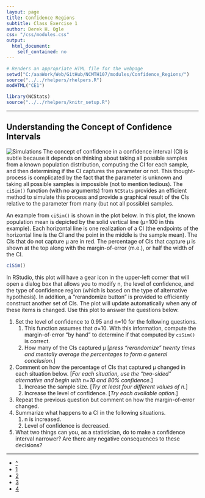 ```yaml
---
layout: page
title: Confidence Regions
subtitle: Class Exercise 1
author: Derek H. Ogle
css: "/css/modules.css"
output:
  html_document:
    self_contained: no
---
```


```r
# Renders an appropriate HTML file for the webpage
setwd("C:/aaaWork/Web/GitHub/NCMTH107/modules/Confidence_Regions/")
source("../../rhelpers/rhelpers.R")
modHTML("CE1")
```

```r
library(NCStats)
source("../../rhelpers/knitr_setup.R")
```

----

## Understanding the Concept of Confidence Intervals
<img src="http://derekogle.com/NCMTH107/modules/Confidence/zimgs/computer-1.jpg" alt="Simulations" class="img-right">
The concept of confidence in a confidence interval (CI) is subtle because it depends on thinking about taking all possible samples from a known population distribution, computing the CI for each sample, and then determining if the CI captures the parameter or not.  This thought-process is complicated by the fact that the parameter is unknown and taking all possible samples is impossible (not to mention tedious).  The `ciSim()` function (with no arguments) from `NCStats` provides an efficient method to simulate this process and provide a graphical result of the CIs relative to the parameter from many (but not all possible) samples.

An example from `ciSim()` is shown in the plot below.  In this plot, the known population mean is depicted by the solid vertical line (&mu;=100 in this example).  Each horizontal line is one realization of a CI (the endpoints of the horizontal line is the CI and the point in the middle is the sample mean).  The CIs that do not capture &mu; are in red.  The percentage of CIs that capture &mu; is shown at the top along with the margin-of-error (m.e.), or half the width of the CI.

```r
ciSim()
```

In RStudio, this plot will have a gear icon in the upper-left corner that will open a dialog box that allows you to modify n, the level of confidence, and the type of confidence region (which is based on the type of alternative hypothesis).  In addition, a "rerandomize button" is provided to efficiently construct another set of CIs.  The plot will update automatically when any of these items is changed.  Use this plot to answer the questions below.

1. Set the level of confidence to 0.95 and n=10 for the following questions.
    1. This function assumes that &sigma;=10.  With this information, compute the margin-of-error "by hand" to determine if that computed by `ciSim()` is correct.
    1. How many of the CIs captured &mu; [*press "rerandomize" twenty times and mentally average the percentages to form a general conclusion.*]
1. Comment on how the percentage of CIs that captured &mu; changed in each situation below.  [*For each situation, use the "two-sided" alternative and begin with n=10 and 80% confidence.*]
    1. Increase the sample size.  [*Try at least four different values of n.*]
    1. Increase the level of confidence.  [*Try each available option.*]
1. Repeat the previous question but comment on how the margin-of-error changed.
1. Summarize what happens to a CI in the following situations.
    1. n is increased.
    1. Level of confidence is decreased.
1. What two things can you, as a statistician, do to make a confidence interval narrower?  Are there any negative consequences to these decisions?

----

<div class="text-center">
<ul class="pagination pagination-lg">
  <li><a href="index.html">^</a></li>
  <li class="active"><a href="#">1</a></li>
  <li><a href="CE2.html">2</a></li>
  <li><a href="CE3.html">3</a></li>
  <li><a href="CE4.html">4</a></li>
</ul>
